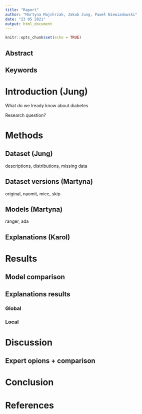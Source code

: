 ```yaml
---
title: "Raport"
author: "Martyna Majchrzak, Jakub Jung, Paweł Niewiadowski"
date: "23 05 2021"
output: html_document
---
```


```r
knitr::opts_chunk$set(echo = TRUE)
```

## Abstract

## Keywords

# Introduction (Jung)

What do we lready know about diabetes

Research question?

# Methods

## Dataset (Jung)

descriptions, distributions, missing data

## Dataset versions (Martyna)

original, naomit, mice, skip

## Models (Martyna)

ranger, ada

## Explanations (Karol)

# Results

## Model comparison 

## Explanations results

### Global

### Local

# Discussion

## Expert opions + comparison

# Conclusion

# References

